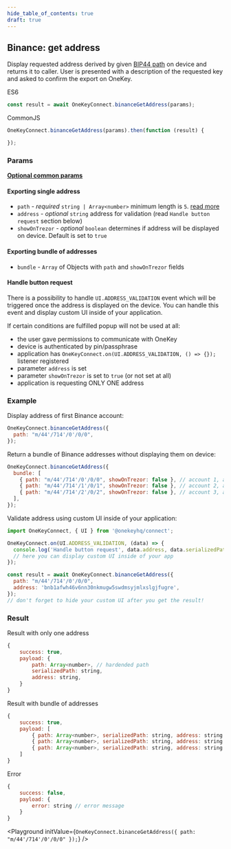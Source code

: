 ```yaml
---
hide_table_of_contents: true
draft: true
---
```



## Binance: get address

Display requested address derived by given [BIP44 path](./path) on device and returns it to caller. User is presented with a description of the requested key and asked to confirm the export on OneKey.

ES6

```javascript
const result = await OneKeyConnect.binanceGetAddress(params);
```

CommonJS

```javascript
OneKeyConnect.binanceGetAddress(params).then(function (result) {

});
```

### Params

[**Optional common params**](./commonParams)

#### Exporting single address

- `path` - _required_ `string | Array<number>` minimum length is `5`. [read more](./path)
- `address` - _optional_ `string` address for validation (read `Handle button request` section below)
- `showOnTrezor` - _optional_ `boolean` determines if address will be displayed on device. Default is set to `true`

#### Exporting bundle of addresses

- `bundle` - `Array` of Objects with `path` and `showOnTrezor` fields

#### Handle button request

There is a possibility to handle `UI.ADDRESS_VALIDATION` event which will be triggered once the address is displayed on the device. You can handle this event and display custom UI inside of your application.

If certain conditions are fulfilled popup will not be used at all:

- the user gave permissions to communicate with OneKey
- device is authenticated by pin/passphrase
- application has `OneKeyConnect.on(UI.ADDRESS_VALIDATION, () => {});` listener registered
- parameter `address` is set
- parameter `showOnTrezor` is set to `true` (or not set at all)
- application is requesting ONLY ONE address

### Example

Display address of first Binance account:

```javascript
OneKeyConnect.binanceGetAddress({
  path: "m/44'/714'/0'/0/0",
});
```

Return a bundle of Binance addresses without displaying them on device:

```javascript
OneKeyConnect.binanceGetAddress({
  bundle: [
    { path: "m/44'/714'/0'/0/0", showOnTrezor: false }, // account 1, address 1
    { path: "m/44'/714'/1'/0/1", showOnTrezor: false }, // account 2, address 2
    { path: "m/44'/714'/2'/0/2", showOnTrezor: false }, // account 3, address 3
  ],
});
```

Validate address using custom UI inside of your application:

```javascript
import OneKeyConnect, { UI } from '@onekeyhq/connect';

OneKeyConnect.on(UI.ADDRESS_VALIDATION, (data) => {
  console.log('Handle button request', data.address, data.serializedPath);
  // here you can display custom UI inside of your app
});

const result = await OneKeyConnect.binanceGetAddress({
  path: "m/44'/714'/0'/0/0",
  address: 'bnb1afwh46v6nn30nkmugw5swdmsyjmlxslgjfugre',
});
// don't forget to hide your custom UI after you get the result!
```

### Result

Result with only one address

```javascript
{
    success: true,
    payload: {
        path: Array<number>, // hardended path
        serializedPath: string,
        address: string,
    }
}
```

Result with bundle of addresses

```javascript
{
    success: true,
    payload: [
        { path: Array<number>, serializedPath: string, address: string }, // account 1, address 1
        { path: Array<number>, serializedPath: string, address: string }, // account 2, address 2
        { path: Array<number>, serializedPath: string, address: string }  // account 3, address 3
    ]
}
```

Error

```javascript
{
    success: false,
    payload: {
        error: string // error message
    }
}
```



<Playground
  initValue={`OneKeyConnect.binanceGetAddress({
    path: "m/44'/714'/0'/0/0"
});`}
/>
